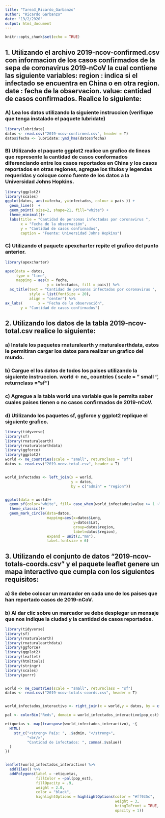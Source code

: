 ```yaml
---
title: "Tarea3_Ricardo_Garbanzo"
author: "Ricardo Garbanzo"
date: "13/2/2020"
output: html_document
---
```


```r
knitr::opts_chunk$set(echo = TRUE)
```

## 1. Utilizando el archivo 2019-ncov-confirmed.csv con informacion de los casos confirmados de la sepa de coronavirus 2019-nCoV la cual contiene las siguiente variables: region : indica si el infectado se encuentra en China o en otra region. date : fecha de la observacion. value: cantidad de casos confirmados. Realice lo siguiente:

### A) Lea los datos utilizando la siguiente instruccion (verifique que tenga instalado el paquete lubridate)

```r
library(lubridate)
datos <- read.csv("2019-ncov-confirmed.csv", header = T)
datos$fecha <- lubridate::ymd_hms(datos$fecha)
```



### B) Utilizando el paquete ggplot2 realice un grafico de lineas que represente la cantidad de casos conformados diferenciando entre los casos reportados en China y los casos reportados en otras regiones, agregue los titulos y legendas requeridas y coloque como fuente de los datos a la Universidad Johns Hopkins.

```r
library(ggplot2)
library(scales)
ggplot(datos, aes(x=fecha, y=infectados, colour = pais )) + 
  geom_line()  + 
  geom_point( size=2, shape=21, fill="white") + 
  theme_minimal()+
  labs(title = "Cantidad de personas infectadas por coronavirus ",
       x = "Fecha de la observación",
       y = "Cantidad de casos confirmados",
       caption = "Fuente: Universidad Johns Hopkins")
```



### C) Utilizando el paquete apexcharter repite el grafico del punto anterior.

```r
library(apexcharter)

apex(data = datos,
     type = "line",
     mapping = aes(x = fecha, 
                   y = infectados, fill = pais)) %>% 
  ax_title(text = "Cantidad de personas infectadas por coronavirus ",
           style = list(fontSize = 20),
           align = "center") %>%
ax_labs(       x = "Fecha de la observación",
       y = "Cantidad de casos confirmados")
```



## 2. Utilizando los datos de la tabla 2019-ncov-total.csv realice lo siguiente:

### a) Instale los paquetes rnaturalearth y rnaturalearthdata, estos le permitiran cargar los datos para realizar un grafico del mundo.

### b) Cargue el los datos de todos los paises utilizando la siguiente instruccion. world <- ne_ countries ( scale = " small ", returnclass = "sf")

### c) Agregue a la tabla world una variable que le permita saber cuales paises tienen o no casos confirmados de 2019-nCoV.

### d) Utilizando los paquetes sf, ggforce y ggplot2 replique el siguiente grafico.

```r
library(tidyverse)
library(sf)
library(rnaturalearth)
library(rnaturalearthdata)
library(ggforce)
library(ggplot2)
world <- ne_countries(scale = "small", returnclass = "sf")
datos <- read.csv("2019-ncov-total.csv", header = T)


world_infectados <- left_join(x = world,
                              y = datos,
                              by = c("admin" = "region"))


ggplot(data = world)+
  geom_sf(color="white", fill= case_when(world_infectados$value >= 1 ~"#d90000", TRUE ~"#a6a6a6"))+
  theme_classic()+
  geom_mark_circle(data=datos,
                   mapping=aes(x=datos$Long,
                               y=datos$Lat,
                               group=datos$region,
                               label=datos$region),
                   expand = unit(2,"mm"),
                   label.fontsize = 6)
```





## 3. Utilizando el conjunto de datos "2019-ncov-totals-coords.csv" y el paquete leaflet genere un mapa interactivo que cumpla con los siguientes requisitos:

### a) Se debe colocar un marcador en cada uno de los paises que han reportado casos de 2019-nCoV.

### b) Al dar clic sobre un marcador se debe desplegar un mensaje que nos indique la ciudad y la cantidad de casos reportados.

```r
library(tidyverse)
library(sf)
library(rnaturalearth)
library(rnaturalearthdata)
library(ggforce)
library(ggplot2)
library(leaflet)
library(htmltools)
library(stringr)
library(scales)
library(purrr)


world <- ne_countries(scale = "small", returnclass = "sf")
datos <- read.csv("2019-ncov-totals-coords.csv", header = T)


world_infectados_interactivo <- right_join(x = world,y = datos, by = c("admin" = "region"))

pal <- colorBin("Reds", domain = world_infectados_interactivo$pop_est)

etiquetas <- map(transpose(world_infectados_interactivo), ~{
  HTML(
    str_c("<strong> País: ", .$admin, "</strong>",
          "<br/>",
          "Cantidad de infectados: ", comma(.$value))
  )
})


leaflet(world_infectados_interactivo) %>%
  addTiles() %>%
  addPolygons(label = ~etiquetas,
              fillColor = ~pal(pop_est),
              fillOpacity = .9,
              weight = 2.0,
              color = "black",
              highlightOptions = highlightOptions(color = "#ff935c",
                                                  weight = 3,
                                                  bringToFront = TRUE,
                                                  opacity = 1))
```


